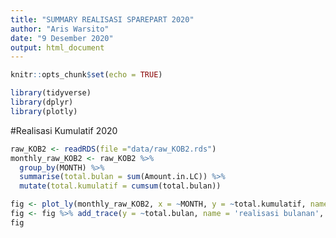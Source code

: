 ```yaml
---
title: "SUMMARY REALISASI SPAREPART 2020"
author: "Aris Warsito"
date: "9 Desember 2020"
output: html_document
---
```


```r
knitr::opts_chunk$set(echo = TRUE)
```
```r
library(tidyverse)
library(dplyr)
library(plotly)


```



#Realisasi Kumulatif 2020
```r
raw_KOB2 <- readRDS(file ="data/raw_KOB2.rds")
monthly_raw_KOB2 <- raw_KOB2 %>% 
  group_by(MONTH) %>% 
  summarise(total.bulan = sum(Amount.in.LC)) %>% 
  mutate(total.kumulatif = cumsum(total.bulan))

fig <- plot_ly(monthly_raw_KOB2, x = ~MONTH, y = ~total.kumulatif, name = 'Kumulatif',type = 'scatter', mode = 'lines', offline = TRUE)
fig <- fig %>% add_trace(y = ~total.bulan, name = 'realisasi bulanan', line = list(color = '#292e28', width = 3))
fig 


```


